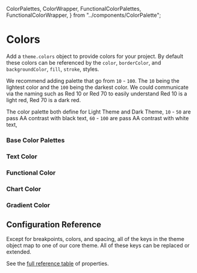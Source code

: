   ColorPalettes,
  ColorWrapper,
  FunctionalColorPalettes,
  FunctionalColorWrapper,
} from "../components/ColorPalette";

# Colors

Add a `theme.colors` object to provide colors for your project. By default these
colors can be referenced by the `color`, `borderColor`, and `backgroundColor`,
`fill`, `stroke`, styles.

We recommend adding palette that go from `10` - `100`. The `10` being the lightest color and the `100` being the darkest color. We could communicate via the naming such as Red 10 or Red 70 to easily understand Red 10 is a light red, Red 70 is a dark red.

The color palette both define for Light Theme and Dark Theme, `10` - `50` are pass AA contrast with black text, `60` - `100` are pass AA contrast with white text,

<ThemeParser theme="colors" />

### Base Color Palettes

<ColorWrapper>
  <ColorPalettes color="red" />
  <ColorPalettes color="magenta" />
  <ColorPalettes color="purple" />
  <ColorPalettes color="blue" />
  <ColorPalettes color="green" />
  <ColorPalettes color="teal" />
  <ColorPalettes color="cyan" />
  <ColorPalettes color="gray" />
</ColorWrapper>

### Text Color

<ThemeParser colorMode="light" theme="text" />
<ThemeParser colorMode="dark" theme="text" />

<FunctionalColorWrapper bg="white" borderColor="gray:20">
  <FunctionalColorPalettes mode="light" type="text" />
</FunctionalColorWrapper>

<FunctionalColorWrapper bg="gray:100" borderColor="gray:70">
  <FunctionalColorPalettes mode="dark" type="text" />
</FunctionalColorWrapper>

### Functional Color

<ThemeParser colorMode="light" theme="risk" />
<ThemeParser colorMode="dark" theme="risk" />

<FunctionalColorWrapper bg="white" borderColor="gray:20">
  <FunctionalColorPalettes mode="light" type="risk" />
</FunctionalColorWrapper>

<FunctionalColorWrapper bg="gray:100" borderColor="gray:70">
  <FunctionalColorPalettes mode="dark" type="risk" />
</FunctionalColorWrapper>

### Chart Color

<ThemeParser colorMode="light" theme="chart" />
<ThemeParser colorMode="dark" theme="chart" />

<FunctionalColorWrapper bg="white" borderColor="gray:20">
  <FunctionalColorPalettes mode="light" type="chart" />
</FunctionalColorWrapper>

<FunctionalColorWrapper bg="gray:100" borderColor="gray:70">
  <FunctionalColorPalettes mode="dark" type="chart" />
</FunctionalColorWrapper>

### Gradient Color

<ThemeParser theme="gradient" />

<FunctionalColorWrapper border={0}>
  <FunctionalColorPalettes type="gradient" />
</FunctionalColorWrapper>

## Configuration Reference

Except for breakpoints, colors, and spacing, all of the keys in the theme object
map to one of our core theme. All of these keys can be replaced or
extended.

See the <a href="https://styled-system.com/table" target="_blank">full reference
table</a> of properties.